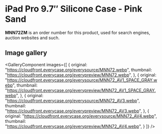 
# iPad Pro 9.7″ Silicone Case - Pink Sand

<Callout type='info' emoji='👉🏻'>**MNN72ZM** is an order number for this product, used for search engines, auction websites and such.</Callout>

## Image gallery

<GalleryComponent
    images={[
      {
        original: "https://cloudfront.everycase.org/everysource/MNN72.webp",
        thumbnail: "https://cloudfront.everycase.org/everypreview/MNN72.webp",
      },
      {
        original: "https://cloudfront.everycase.org/everysource/MNN72_AV1_SPACE_GRAY.webp",
        thumbnail: "https://cloudfront.everycase.org/everypreview/MNN72_AV1_SPACE_GRAY.webp",
      },
      {
        original: "https://cloudfront.everycase.org/everysource/MNN72_AV3.webp",
        thumbnail: "https://cloudfront.everycase.org/everypreview/MNN72_AV3.webp",
      },
      {
        original: "https://cloudfront.everycase.org/everysource/MNN72_AV4.webp",
        thumbnail: "https://cloudfront.everycase.org/everypreview/MNN72_AV4.webp",
      }
    ]}
  />
